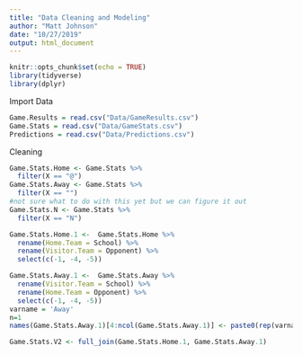 ```yaml
---
title: "Data Cleaning and Modeling"
author: "Matt Johnson"
date: "10/27/2019"
output: html_document
---
```


```r
knitr::opts_chunk$set(echo = TRUE)
library(tidyverse)
library(dplyr)
```

Import Data

```r
Game.Results = read.csv("Data/GameResults.csv")
Game.Stats = read.csv("Data/GameStats.csv")
Predictions = read.csv("Data/Predictions.csv")
```

Cleaning

```r
Game.Stats.Home <- Game.Stats %>% 
  filter(X == "@")
Game.Stats.Away <- Game.Stats %>% 
  filter(X == "")
#not sure what to do with this yet but we can figure it out
Game.Stats.N <- Game.Stats %>% 
  filter(X == "N")

Game.Stats.Home.1 <-  Game.Stats.Home %>% 
  rename(Home.Team = School) %>% 
  rename(Visitor.Team = Opponent) %>% 
  select(c(-1, -4, -5))

Game.Stats.Away.1 <-  Game.Stats.Away %>% 
  rename(Visitor.Team = School) %>% 
  rename(Home.Team = Opponent) %>% 
  select(c(-1, -4, -5))
varname = 'Away'
n=1
names(Game.Stats.Away.1)[4:ncol(Game.Stats.Away.1)] <- paste0(rep(varname), "_", c(names(Game.Stats.Away.1[, 4:23])))

Game.Stats.V2 <- full_join(Game.Stats.Home.1, Game.Stats.Away.1)
```

